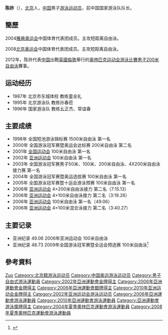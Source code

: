 {{Otheruses|陳祚}}
{{noteTA|G1=Aquatics}}
{{Infobox Swimmer
| swimmername    = 陈祚
| image          = 
| imagesize      = 
| caption        = 
| fullname       =   
| nationality    = {{PRC}}
| strokes        = [[自由泳|自由泳]]
| club           = 北京市游泳队
| collegeteam    = 
| birth_date      = {{birth_date_and_age|1982|1|19}}<ref name="伦敦奥运">{{cite web|title=2012伦敦奥运会中国体育代表团成员名录 - 陈祚|url=http://2012teamchina.olympic.cn/index.php/personview/persons/15995|accessdate=2012-07-19|archive-date=2012-07-31|archive-url=https://web.archive.org/web/20120731191537/http://2012teamchina.olympic.cn/index.php/personview/persons/15995|dead-url=no}}{{zh-cn}}</ref>
| birth_place     = {{CHN}}[[北京市|北京市]]
| height         = {{height|m=1.86}}<ref name="伦敦奥运"/>
| weight         = {{weight|kg=79}}<ref name="伦敦奥运"/>
| medaltemplates =
{{MedalSport|男子[[游泳|游泳]]}}
{{MedalCountry | {{CHN}} }}
{{MedalCompetition | [[亞洲運動會|亞洲運動會]]}}
{{MedalCompetition|[[亚洲运动会|亚洲运动会]]}}
{{MedalGold  |[[2002年亚洲运动会|2002年 釜山]] | 100米自由泳}}
{{MedalGold  |[[2002年亚洲运动会|2002年 釜山]] | 4×100米自由泳接力 }}
{{MedalGold  |[[2006年亚洲运动会|2006年 多哈]] | 100米自由泳 }}
{{MedalSilver|[[2006年亚洲运动会|2006年 多哈]] | 4×100米自由泳接力 }}
{{MedalSilver|[[2006年亚洲运动会|2006年 多哈]] | 4×200米自由泳接力 }}
{{MedalSilver|[[2006年亚洲运动会|2006年 多哈]] | 4×100米混合泳接力 }}
}}
'''陈祚'''（{{bd|1982年|1月19日|catIdx=Chen Zuo}}），[[北京|北京]]人，[[中华人民共和国|中国]]男子[[游泳|游泳]][[运动员|运动员]]，前中国国家游泳队队长。

==簡歷==
2004[[2004年夏季奥林匹克运动会|雅典奥运会]]中国体育代表团成员。主攻短距离自由泳。

2008[[2008年夏季奥林匹克运动会|北京奥运会]]中国体育代表团成员。主攻短距离自由泳。

2012年，陈祚代表[[2012年夏季奥林匹克运动会中国代表团|中国]]出戰[[英國|英國]][[倫敦|倫敦]]舉行的[[2012年夏季奥林匹克运动会|奥林匹克运动会]][[2012年夏季奧林匹克運動會游泳比賽|游泳比賽]][[2012年夏季奧林匹克運動會男子200米自由泳比賽|男子200米自由泳]]賽事。

== 运动经历 ==
* 1987年 北京市东城体校 教练童全礼
* 1995年 北京游泳队 教练孙春莅
* 1996年 国家游泳队 教练幺正杰、常谊春

== 主要成绩 ==
* 1998年 全国短池游泳锦标赛 1500米自由泳 第一名
* 2000年 全国游泳冠军赛暨奥运会达标赛 200米自由泳 第二名
* 2001年 [[中华人民共和国第十届运动会|全国运动会]] 100米自由泳 第一名
* 2002年 [[2002年亚洲运动会|亚洲运动会]] 100米自由泳 第一名
* 2003年 全国游泳冠军赛男子50米、100米、200米自由泳、4X200米自由泳接力赛 第一名
* 2004年 全国游泳冠军赛暨奥运选拔赛 100米自由泳 第一名
* 2005年 全国游泳冠军赛暨十运会游泳预赛 100米自由泳 第一名
* 2006年 [[2006年亚洲运动会|亚洲运动会]] 4×200米自由泳接力 第二名（7:15.13）
* 2006年 [[2006年亚洲运动会|亚洲运动会]] 4×100米自由泳接力 第二名（3:19.26）
* 2006年 [[2006年亚洲运动会|亚洲运动会]] 100米自由泳 第一名（49.06）
* 2006年 [[2006年亚洲运动会|亚洲运动会]] 4×100米混合泳接力 第二名（3:40.27）

== 主要记录 ==
* 亚洲纪录 49.06 2006年亚洲运动会 100米自由泳
* 亚洲纪录 48.73 2009年全国游泳冠军赛暨全运会预选赛 100米自由泳<ref>{{cite news |title=全国游泳冠军赛再破3项纪录 陈祚复仇夺回亚洲王座 |url=http://sports.sina.com.cn/o/2009-04-08/20364313972.shtml |work=新浪 |date=2009-04-08 |accessdate=2009-08-10 |archive-date=2009-04-12 |archive-url=https://web.archive.org/web/20090412155505/http://sports.sina.com.cn/o/2009-04-08/20364313972.shtml |dead-url=no }}</ref>

== 參考資料 ==
{{Reflist}}

{{2004 China Olympic Swimming Team}}
{{2008 China Olympic Swimming Team}}
{{亚洲运动会游泳比赛男子100米自由泳冠军}}

{{Authority control}}
{{DEFAULTSORT:Chen Zuo}}
[[Category:陈姓|Zuo]]
[[Category:北京籍游泳运动员|Category:北京籍游泳运动员]]
[[Category:中国奥运游泳运动员|Category:中国奥运游泳运动员]]
[[Category:男子自由式游泳運動員|Category:男子自由式游泳運動員]]
[[Category:2002年亞洲運動會金牌得主|Category:2002年亞洲運動會金牌得主]]
[[Category:2006年亞洲運動會金牌得主|Category:2006年亞洲運動會金牌得主]]
[[Category:2006年亞洲運動會銀牌得主|Category:2006年亞洲運動會銀牌得主]]
[[Category:2010年亚洲运动会金牌得主|Category:2010年亚洲运动会金牌得主]]
[[Category:2002年亚洲运动会游泳运动员|Category:2002年亚洲运动会游泳运动员]]
[[Category:2006年亞洲運動會游泳運動員|Category:2006年亞洲運動會游泳運動員]]
[[Category:2010年亞洲運動會游泳運動員|Category:2010年亞洲運動會游泳運動員]]
[[Category:亞洲運動會游泳獎牌得主|Category:亞洲運動會游泳獎牌得主]]
[[Category:2004年夏季奧林匹克運動會游泳運動員|Category:2004年夏季奧林匹克運動會游泳運動員]]
[[Category:2008年夏季奧林匹克運動會游泳運動員|Category:2008年夏季奧林匹克運動會游泳運動員]]